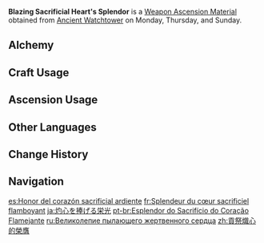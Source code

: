 {{Item Infobox
|id          = 114064
|image       = Item Blazing Sacrificial Heart's Splendor.png
|type        = Weapon Ascension Materials
|group       = 
|invCategory = Character Development Items
|quality     = 5
|description = "If you wish to possess all that the world has to offer, you must first offer all you have to the world."<br>After the [[Sacred Lord]] of the ineffable city forbade the people from praying to the [[Night Kingdom]], the spiritual bonds that had once been established fell into ruin.<br>The [[Scarlet-Eyed Youth|scarlet-eyed youth]], guided through numerous trials, now faced his final test: to emulate the first human to ascend and confront his own demise by offering up his heart with a golden dagger.<br>Self-sacrifice was seen as an honor reserved for the victor &mdash; and thus, without even a moment's hesitation, he sliced open his chest with the gleaming blade.<br>In the end, his sacrifice received the response it deserved, and he was able to return from the kingdom where water flows as rays of light to set out upon a grand new endeavor.
|day1        = Monday
|day2        = Thursday
|day3        = Sunday
|source1     = Ancient Watchtower
|source2     = 
}}
'''Blazing Sacrificial Heart's Splendor''' is a [[Weapon Ascension Material]] obtained from [[Ancient Watchtower]] on Monday, Thursday, and Sunday.

==Alchemy==
{{Recipe
|type = Crafting
|Blazing Sacrificial Heart's Resolve = 3
|Mora = 1,075
|sort = Blazing Sacrificial Heart's Resolve;Mora
}}

==Craft Usage==
{{Craft Usage}}

==Ascension Usage==
{{Ascension Usage}}

==Other Languages==
{{Other Languages
|en       = Blazing Sacrificial Heart's Splendor
|zhs      = 贡祭炽心的荣膺
|zhs_rm   = 
|zht      = 貢祭熾心的榮膺
|zht_rm   = 
|zh_tl    = 
|ja       = 灼心を捧げる栄光
|ja_rm    = Shakushin wo Sasageru Eikou{{Assumed}}
|ja_tl    = 
|ko       = 뜨거운 심장 공양의 영광
|ko_tl    = 
|es       = Honor del corazón sacrificial ardiente
|es_tl    = Honor of the Burning Sacrificial Heart
|fr       = Splendeur du cœur sacrificiel flamboyant
|fr_tl    = Blazing Sacrificial Heart's Splendor
|ru       = Великолепие пылающего жертвенного сердца
|ru_tl    = Blazing Sacrificial Heart's Splendor
|th       = Blazing Sacrificial Heart's Splendor
|vi       = Sự Vinh Dự Của Trái Tim Hiến Tế
|vi_tl    = 
|de       = Ruhm der inbrünstigen Opfergabe
|de_tl    = Fervent Sacrifical Offering's Glory
|id       = Blazing Sacrificial Heart's Splendor
|pt       = Esplendor do Sacrifício do Coração Flamejante
|pt_tl    = 
|tr       = Alevli Fedakar Kalbin İhtişamı
|tr_tl    = 
|it       = Fulgore del cuore sacrificale ardente
|it_tl    = 
}}

==Change History==
{{Change History|5.0}}

==Navigation==
{{Development Item Navbox|Weapon Materials}}

[[es:Honor del corazón sacrificial ardiente]]
[[fr:Splendeur du cœur sacrificiel flamboyant]]
[[ja:灼心を捧げる栄光]]
[[pt-br:Esplendor do Sacrifício do Coração Flamejante]]
[[ru:Великолепие пылающего жертвенного сердца]]
[[zh:貢祭熾心的榮膺]]
